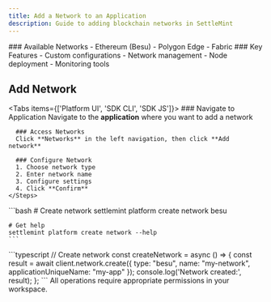```yaml
---
title: Add a Network to an Application
description: Guide to adding blockchain networks in SettleMint
---
```




<div className="grid grid-cols-1 md:grid-cols-2 gap-6 mb-8">
  <Card>
    ### Available Networks
    - Ethereum (Besu)
    - Polygon Edge
    - Fabric
  </Card>

  <Card>
    ### Key Features
    - Custom configurations
    - Network management
    - Node deployment
    - Monitoring tools
  </Card>
</div>

## Add Network

<Tabs items={['Platform UI', 'SDK CLI', 'SDK JS']}>
  <Tab value="Platform UI">
    <Steps>
      ### Navigate to Application
      Navigate to the **application** where you want to add a network
      
      ### Access Networks
      Click **Networks** in the left navigation, then click **Add network**

      ### Configure Network
      1. Choose network type
      2. Enter network name
      3. Configure settings
      4. Click **Confirm**
    </Steps>
  </Tab>

  <Tab value="SDK CLI">
    ```bash
    # Create network
    settlemint platform create network besu <name>

    # Get help
    settlemint platform create network --help
    ```
  </Tab>

  <Tab value="SDK JS">
    ```typescript
    // Create network
    const createNetwork = async () => {
      const result = await client.network.create({
        type: "besu",
        name: "my-network",
        applicationUniqueName: "my-app"
      });
      console.log('Network created:', result);
    };
    ```
  </Tab>
</Tabs>

<Callout type="info">
All operations require appropriate permissions in your workspace.
</Callout> 